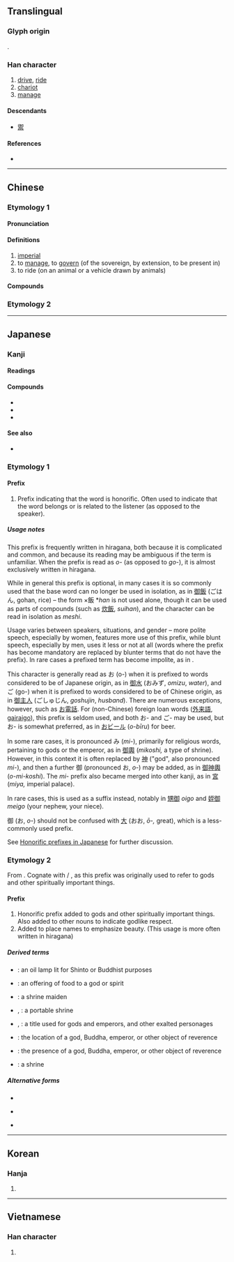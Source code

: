 {{also|禦}}
{{character info/new}}
==Translingual==

===Glyph origin===
{{Han etym}}
{{Han compound|彳|卸|c1=s|c2=s|ls=ic}}.

===Han character===
{{Han char|rn=60|rad=彳|as=08|asj=09|sn=11|snj=12|four=27220|canj=HOOML|ids=⿰彳卸}}

# [[drive]], [[ride]]
# [[chariot]]
# [[manage]]

====Descendants====
* [[禦]]

====References====
* {{Han ref|kx=0368.230|dkj=10157|dj=0693.050|hdz=20832.160|uh=5FA1|ud=24481|bh=B173|bd=45427}}

----

==Chinese==

===Etymology 1===
{{zh-forms}}

====Pronunciation====
{{zh-pron
|m=yù,yà
|c=jyu6,ngaa6
|mn=qz:gīr/tw,xm:gū/twv,zz:gī
|mc=y
|oc=y
|cat=a,v
}}

====Definitions====
{{zh-hanzi}}

# [[imperial]]
# to [[manage]], to [[govern]] (of the sovereign, by extension, to be present in)
# to ride (on an animal or a vehicle drawn by animals)

====Compounds====
{{zh-der|御饌|御溝題葉|乘奔御風|御覽|媵御|御駕親征|僮御|御輪|御案|御花園|御溝流葉|嬪御|御前|御河|御筆|御手|御醫|女御|御龍|御駕|御風|御道|御賜|御者|御狀|御溝|御札|御書房|御旨|御容|御宇|御夫座|御史雨|御史臺|御史大夫|御史|御仗|御人|御世|御氣|御書|御林軍|御碑亭|御膳房|享御|御極|侍御|御用|告御狀|御苑|御廚|御製|御寶|晏御揚揚|控御|日御|月御|服御|監察御史|盜御馬|窺御激夫|馮虛御風|長轡遠御|統御|耕御路|駕御|酌古御今|鐵面御史|繡衣御史}}

===Etymology 2===
{{zh-see|禦|3=to defend}}

----

==Japanese==

===Kanji===
{{ja-kanji|grade=c|rs=彳08}}

====Readings====
{{ja-readings
|goon=ご
|kanon=ぎょ
|kun=お-, おおむ-, おおん-, おん-, み-
}}

====Compounds====
* {{ja-r|御者|ぎょしゃ}}
* {{ja-r|制御|せいぎょ}}
* {{ja-r|防御|ぼうぎょ}}

====See also====
* {{l|ja|馭}}

===Etymology 1===
<!-- Technically, the two pronunciations/readings here should be split into separate etyls -- "o" from JA, "go" from ZHO -- but that would make the usage note confusing. -->

====Prefix====
{{ja-pos|prefix|お|ご}}

# Prefix indicating that the word is honorific. Often used to indicate that the word belongs or is related to the listener (as opposed to the speaker).

=====Usage notes=====
This prefix is frequently written in hiragana, both because it is complicated and common, and because its reading may be ambiguous if the term is unfamiliar. When the prefix is read as ''o-'' (as opposed to ''go-''), it is almost exclusively written in hiragana.

While in general this prefix is optional, in many cases it is so commonly used that the base word can no longer be used in isolation, as in [[御飯]] (ごはん, gohan, rice) – the form ×飯 *''han'' is not used alone, though it can be used as parts of compounds (such as [[炊飯]], ''suihan''), and the character can be read in isolation as ''meshi''.

Usage varies between speakers, situations, and gender – more polite speech, especially by women, features more use of this prefix, while blunt speech, especially by men, uses it less or not at all (words where the prefix has become mandatory are replaced by blunter terms that do not have the prefix). In rare cases a prefixed term has become impolite, as in {{m|ja|御前|tr=omae||you (familiar or derogatory)}}.

This character is generally read as お (o-) when it is prefixed to words considered to be of Japanese origin, as in [[御水]] (おみず, ''omizu'', ''water''), and ご (go-) when it is prefixed to words considered to be of Chinese origin, as in [[御主人]] (ごしゅじん, ''goshujin'', ''husband''). There are numerous exceptions, however, such as [[お電話]]. For (non-Chinese) foreign loan words ([[外来語]], [[gairaigo]]), this prefix is seldom used, and both お- and ご- may be used, but お- is somewhat preferred, as in [[おビール]] (''o-bīru'') for beer.

In some rare cases, it is pronounced み (''mi-''), primarily for religious words, pertaining to gods or the emperor, as in [[御輿]] (''mikoshi,'' a type of shrine). However, in this context it is often replaced by [[神]] ("god", also pronounced ''mi-''), and then a further 御 (pronounced お, ''o-'') may be added, as in [[御神輿]] (''o-mi-koshi''). The ''mi-'' prefix also became merged into other kanji, as in [[宮]] (''miya,'' imperial palace).

In rare cases, this is used as a suffix instead, notably in [[甥御]] ''oigo'' and [[姪御]] ''meigo'' (your nephew, your niece).

御 (お, ''o-'') should not be confused with [[大]] (おお, ''ō-,'' great), which is a less-commonly used prefix.

See [[w:Honorific speech in Japanese#Honorific prefixes|Honorific prefixes in Japanese]] for further discussion.

===Etymology 2===
From {{etyl|ojp|ja|sort=み}}. Cognate with {{l|ja|霊}} / {{m|ja|神|tr=mi||spirit, god}}, as this prefix was originally used to refer to gods and other spiritually important things.

====Prefix====
{{ja-pos|prefix|み|rom=mi}}

# Honorific prefix added to gods and other spiritually important things. Also added to other nouns to indicate godlike respect.
# Added to place names to emphasize beauty. (This usage is more often written in hiragana)

=====Derived terms=====
* {{ja-r|御明|みあかし}}: an oil lamp lit for Shinto or Buddhist purposes
* {{ja-r|御食|みけ}}: an offering of food to a god or spirit
* {{ja-r|御子|みこ}}: a shrine maiden
* {{ja-r|御輿|みこし}}, {{ja-r|神輿|みこし}}: a portable shrine
* {{ja-r|尊|みこと}}, {{ja-r|命|みこと}}: a title used for gods and emperors, and other exalted personages
* {{ja-r|御許|みもと}}: the location of a god, Buddha, emperor, or other object of reverence
* {{ja-r|御座|みまし}}: the presence of a god, Buddha, emperor, or other object of reverence
* {{ja-r|宮|みや}}: a shrine

=====Alternative forms=====
* {{l|ja|み}}
* {{sense|beautiful place}} {{l|ja|美}}
* {{sense|beautiful place}} {{l|ja|深}}

----

==Korean==

===Hanja===
{{ko-hanja|hangeul=[[어]], [[아]]|eumhun=|rv=eo, a|mr=ŏ, a|y=e, a}}

# {{defn|lang=ko|sort=彳08}}

----

==Vietnamese==

===Han character===
{{vi-hantu|[[ngự]], [[ngợ]], [[ngừ]], [[ngừa]]|rs=彳08}}

# {{defn|lang=vi|sort=彳08}}